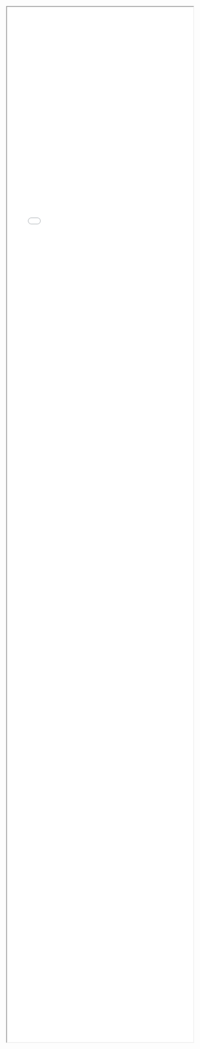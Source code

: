 <iframe style="width:100%; height: 70vh;" src="html/map_liverpool_2017_workplace_group.html" title="Map"></iframe>
